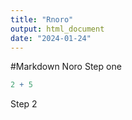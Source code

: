 ```yaml
---
title: "Rnoro"
output: html_document
date: "2024-01-24"
---
```

#Markdown Noro
Step one
```r
2 + 5
```
Step 2
